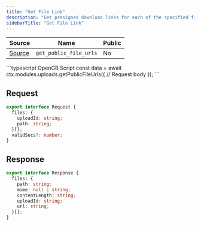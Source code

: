 ```yaml
---
title: "Get File Link"
description: "Get presigned download links for each of the specified files"
sidebarTitle: "Get File Link"
---
```


| Source                                                                                                      | Name       | Public     |
| ----------------------------------------------------------------------------------------------------------- | ---------- | ---------- |
| [Source](https://github.com/rivet-gg/opengb-registry/tree/main/modules/uploads/scripts/get_public_file_urls.ts) | `get_public_file_urls` | No |

<RequestExample>
```typescript OpenGB Script
const data = await ctx.modules.uploads.getPublicFileUrls({
  // Request body
});
```

</RequestExample>

## Request

```typescript
export interface Request {
  files: {
    uploadId: string;
    path: string;
  }[];
  validSecs?: number;
}
```

## Response

```typescript
export interface Response {
  files: {
    path: string;
    mime: null | string;
    contentLength: string;
    uploadId: string;
    url: string;
  }[];
}
```
